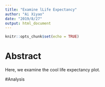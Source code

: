 ```yaml
---
title: "Examine lLife Expectancy"
author: "Ai Xiyao"
date: "2019/8/27"
output: html_document
---
```


```r
knitr::opts_chunk$set(echo = TRUE)
```

# Abstract

Here, we examine the cool life expectancy plot.

#Analysis

```r

```


